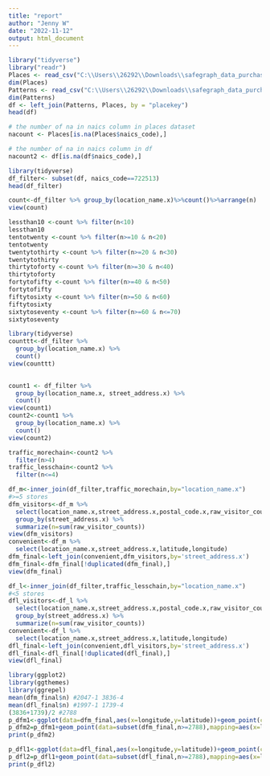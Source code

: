 ---
title: "report"
author: "Jenny W"
date: "2022-11-12"
output: html_document
---

```{r}
library("tidyverse")
library("readr")
Places <- read_csv("C:\\Users\\26292\\Downloads\\safegraph_data_purchase_sep-14-2022\\your_data_sep_14_2022_0631pm.csv.gz")
dim(Places)
Patterns <- read_csv("C:\\Users\\26292\\Downloads\\safegraph_data_purchase_sep-18-2022\\your_data_sep_18_2022_0306pm.csv.gz")
dim(Patterns)
df <- left_join(Patterns, Places, by = "placekey")
head(df)
```


```{r}
# the number of na in naics column in places dataset
nacount <- Places[is.na(Places$naics_code),]

# the number of na in naics column in df
nacount2 <- df[is.na(df$naics_code),]

```



```{r}
library(tidyverse)
df_filter<- subset(df, naics_code==722513)
head(df_filter)

count<-df_filter %>% group_by(location_name.x)%>%count()%>%arrange(n)
view(count)

lessthan10 <-count %>% filter(n<10)
lessthan10
tentotwenty <-count %>% filter(n>=10 & n<20)
tentotwenty
twentytothirty <-count %>% filter(n>=20 & n<30)
twentytothirty
thirtytoforty <-count %>% filter(n>=30 & n<40)
thirtytoforty
fortytofifty <-count %>% filter(n>=40 & n<50)
fortytofifty
fiftytosixty <-count %>% filter(n>=50 & n<60)
fiftytosixty
sixtytoseventy <-count %>% filter(n>=60 & n<=70)
sixtytoseventy
```
```{r}
library(tidyverse)
counttt<-df_filter %>%
  group_by(location_name.x) %>%
  count()
view(counttt)
  
```

```{r}

count1 <- df_filter %>% 
  group_by(location_name.x, street_address.x) %>%
  count()
view(count1)
count2<-count1 %>%
  group_by(location_name.x) %>%
  count()
view(count2)

traffic_morechain<-count2 %>%
  filter(n>4)
traffic_lesschain<-count2 %>%
  filter(n<=4)

df_m<-inner_join(df_filter,traffic_morechain,by="location_name.x")
#>=5 stores
dfm_visitors<-df_m %>%
  select(location_name.x,street_address.x,postal_code.x,raw_visitor_counts,latitude,longitude) %>%
  group_by(street_address.x) %>%
  summarize(n=sum(raw_visitor_counts))
view(dfm_visitors)
convenient<-df_m %>%
  select(location_name.x,street_address.x,latitude,longitude)
dfm_final<-left_join(convenient,dfm_visitors,by='street_address.x') 
dfm_final<-dfm_final[!duplicated(dfm_final),]
view(dfm_final)

df_l<-inner_join(df_filter,traffic_lesschain,by="location_name.x")
#<5 stores
dfl_visitors<-df_l %>%
  select(location_name.x,street_address.x,postal_code.x,raw_visitor_counts,latitude,longitude) %>%
  group_by(street_address.x) %>%
  summarize(n=sum(raw_visitor_counts))
convenient<-df_l %>%
  select(location_name.x,street_address.x,latitude,longitude)
dfl_final<-left_join(convenient,dfl_visitors,by='street_address.x') 
dfl_final<-dfl_final[!duplicated(dfl_final),]
view(dfl_final)

```

```{r}
library(ggplot2)
library(ggthemes)
library(ggrepel)
mean(dfm_final$n) #2047-1 3836-4
mean(dfl_final$n) #1997-1 1739-4
(3836+1739)/2 #2788
p_dfm1<-ggplot(data=dfm_final,aes(x=longitude,y=latitude))+geom_point(color='gray50')+xlim(-71.18,-71)+ylim(42.27,42.39)
p_dfm2=p_dfm1+geom_point(data=subset(dfm_final,n>=2788),mapping=aes(x=longitude,y=latitude,color='red'))+labs(title='Group 1: # of store>4',x='latitude',y='longitude',color='>#avg in-store traffic')
print(p_dfm2)

p_dfl1<-ggplot(data=dfl_final,aes(x=longitude,y=latitude))+geom_point(color='gray50')+xlim(-71.18,-71)+ylim(42.27,42.39)
p_dfl2=p_dfl1+geom_point(data=subset(dfl_final,n>=2788),mapping=aes(x=longitude,y=latitude,color='red'))+labs(title='Group2 & Group3: # of stores <=4',x='latitude',y='longitude',color='>#avg in-store traffic')
print(p_dfl2)

```